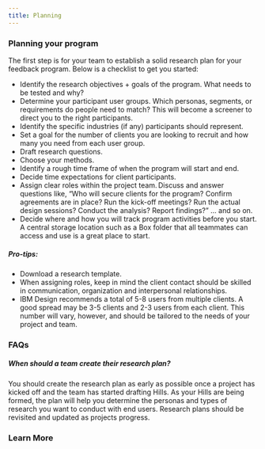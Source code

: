 ```yaml
---
title: Planning
---
```


### Planning your program

The first step is for your team to establish a solid research plan for your feedback program. Below is a checklist to get you started:

- Identify the research objectives + goals of the program. What needs to be tested and why?
- Determine your participant user groups. Which personas, segments, or requirements do people need to match? This will become a screener to direct you to the right participants.
- Identify the specific industries (if any) participants should represent.
- Set a goal for the number of clients you are looking to recruit and how many you need from each user group.
- Draft research questions.
- Choose your methods.
- Identify a rough time frame of when the program will start and end.
- Decide time expectations for client participants.
- Assign clear roles within the project team. Discuss and answer questions like, “Who will secure clients for the program? Confirm agreements are in place? Run the kick-off meetings? Run the actual design sessions? Conduct the analysis? Report findings?” ... and so on.
- Decide where and how you will track program activities before you start. A central storage location such as a Box folder that all teammates can access and use is a great place to start.

##### Pro-tips:

- Download a research template.
- When assigning roles, keep in mind the client contact should be skilled in communication, organization and interpersonal relationships.
- IBM Design recommends a total of 5-8 users from multiple clients. A good spread may be 3-5 clients and 2-3 users from each client. This number will vary, however, and should be tailored to the needs of your project and team.

### FAQs

##### When should a team create their research plan?

You should create the research plan as early as possible once a project has kicked off and the team has started drafting Hills. As your Hills are being formed, the plan will help you determine the personas and types of research you want to conduct with end users. Research plans should be revisited and updated as projects progress.

### Learn More

<Row className="resource-card-group">
<Column colMd={4} colLg={4} noGutterSm>
<ResourceCard
  title="IBM Watson Customer Engagement"
  aspectRatio="2:1"
  actionIcon="launch"
  href="#"
>

</ResourceCard>
</Column>
<Column colMd={4} colLg={4} noGutterSm>
<ResourceCard
  title="IBM Watson Health"
  aspectRatio="2:1"
  actionIcon="launch"
  href="#"
>

</ResourceCard>
</Column>
<Column colMd={4} colLg={4} noGutterSm>
<ResourceCard
  title="IBM Watson Cloud Research Activities"
  aspectRatio="2:1"
  actionIcon="launch"
  href="#"
>

</ResourceCard>
</Column>
</Row>
